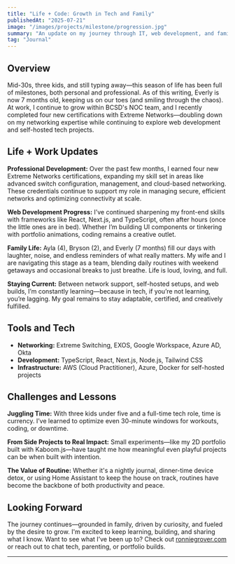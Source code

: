 ```yaml
---
title: "Life + Code: Growth in Tech and Family"
publishedAt: "2025-07-21"
image: "/images/projects/milestone/progression.jpg"
summary: "An update on my journey through IT, web development, and family life—balancing a growing household and professional milestones with new certifications and personal growth."
tag: "Journal"
---
```


## Overview

Mid-30s, three kids, and still typing away—this season of life has been full of milestones, both personal and professional. As of this writing, Everly is now 7 months old, keeping us on our toes (and smiling through the chaos). At work, I continue to grow within BCSD's NOC team, and I recently completed four new certifications with Extreme Networks—doubling down on my networking expertise while continuing to explore web development and self-hosted tech projects.

## Life + Work Updates

**Professional Development:** Over the past few months, I earned four new Extreme Networks certifications, expanding my skill set in areas like advanced switch configuration, management, and cloud-based networking. These credentials continue to support my role in managing secure, efficient networks and optimizing connectivity at scale.

**Web Development Progress:** I’ve continued sharpening my front-end skills with frameworks like React, Next.js, and TypeScript, often after hours (once the little ones are in bed). Whether I’m building UI components or tinkering with portfolio animations, coding remains a creative outlet.

**Family Life:** Ayla (4), Bryson (2), and Everly (7 months) fill our days with laughter, noise, and endless reminders of what really matters. My wife and I are navigating this stage as a team, blending daily routines with weekend getaways and occasional breaks to just breathe. Life is loud, loving, and full.

**Staying Current:** Between network support, self-hosted setups, and web builds, I’m constantly learning—because in tech, if you’re not learning, you’re lagging. My goal remains to stay adaptable, certified, and creatively fulfilled.

## Tools and Tech

- **Networking:** Extreme Switching, EXOS, Google Workspace, Azure AD, Okta
- **Development:** TypeScript, React, Next.js, Node.js, Tailwind CSS
- **Infrastructure:** AWS (Cloud Practitioner), Azure, Docker for self-hosted projects

## Challenges and Lessons

**Juggling Time:** With three kids under five and a full-time tech role, time is currency. I’ve learned to optimize even 30-minute windows for workouts, coding, or downtime.

**From Side Projects to Real Impact:** Small experiments—like my 2D portfolio built with Kaboom.js—have taught me how meaningful even playful projects can be when built with intention.

**The Value of Routine:** Whether it's a nightly journal, dinner-time device detox, or using Home Assistant to keep the house on track, routines have become the backbone of both productivity and peace.

## Looking Forward

The journey continues—grounded in family, driven by curiosity, and fueled by the desire to grow. I'm excited to keep learning, building, and sharing what I know. Want to see what I’ve been up to? Check out [ronniegrover.com](https://ronniegrover.com) or reach out to chat tech, parenting, or portfolio builds.

---
